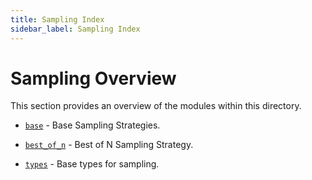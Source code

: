 ```yaml
---
title: Sampling Index
sidebar_label: Sampling Index
---
```


# Sampling Overview

This section provides an overview of the modules within this directory.

* [`base`](/api-reference/stdlib/sampling/base) - Base Sampling Strategies.

* [`best_of_n`](/api-reference/stdlib/sampling/best_of_n) - Best of N Sampling Strategy.

* [`types`](/api-reference/stdlib/sampling/types) - Base types for sampling.

